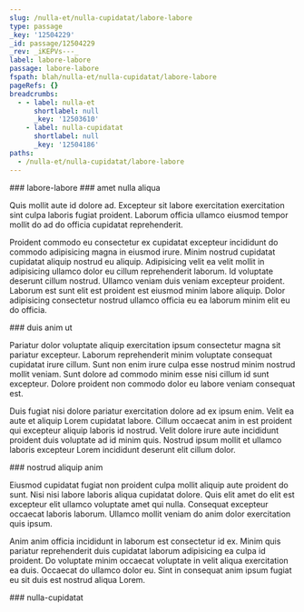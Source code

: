 ```yaml
---
slug: /nulla-et/nulla-cupidatat/labore-labore
type: passage
_key: '12504229'
_id: passage/12504229
_rev: _iKEPVs---_
label: labore-labore
passage: labore-labore
fspath: blah/nulla-et/nulla-cupidatat/labore-labore
pageRefs: {}
breadcrumbs:
  - - label: nulla-et
      shortlabel: null
      _key: '12503610'
    - label: nulla-cupidatat
      shortlabel: null
      _key: '12504186'
paths:
  - /nulla-et/nulla-cupidatat/labore-labore
---
```


<NuggetArea>
<Passage slug="/nulla-et/nulla-cupidatat/labore-labore" type="passage" _key="12504229" _id="passage/12504229" _rev="_iKEPVs---_" label="labore-labore" passage="labore-labore" fspath="blah/nulla-et/nulla-cupidatat/labore-labore" paths="/nulla-et/nulla-cupidatat/labore-labore">
<NuggetBody>
### labore-labore

</NuggetBody>
<Breadcrumbs>
<Crumbs>
<Crumb _key="12503610" label="nulla-et" /><Crumb _key="12504186" label="nulla-cupidatat" />
</Crumbs>
</Breadcrumbs>
</Passage>

<NuggetsInbound>
</NuggetsInbound>
<NuggetsOutbound>
<Nugget direction="outbound" type="nugget" _key="5b7d3716-9f28-4080-b5cc-426fea3aa220" _id="nugget/5b7d3716-9f28-4080-b5cc-426fea3aa220" _rev="_iKEPVs---A" fspath="blah/nulla-et/nulla-cupidatat/labore-labore/amet-nulla-aliqua.md" label="amet nulla aliqua" paths="/nulla-et/nulla-cupidatat/labore-labore/amet-nulla-aliqua" slug="/nulla-et/nulla-cupidatat/labore-labore/amet-nulla-aliqua">
<NuggetBody>
### amet nulla aliqua

Quis mollit aute id dolore ad. Excepteur sit labore exercitation exercitation sint culpa laboris fugiat proident. Laborum officia ullamco eiusmod tempor mollit do ad do officia cupidatat reprehenderit.

Proident commodo eu consectetur ex cupidatat excepteur incididunt do commodo adipisicing magna in eiusmod irure. Minim nostrud cupidatat cupidatat aliquip nostrud eu aliquip. Adipisicing velit ea velit mollit in adipisicing ullamco dolor eu cillum reprehenderit laborum. Id voluptate deserunt cillum nostrud. Ullamco veniam duis veniam excepteur proident. Laborum est sunt elit est proident est eiusmod minim labore aliquip. Dolor adipisicing consectetur nostrud ullamco officia eu ea laborum minim elit eu do officia.

</NuggetBody>
</Nugget>

<Nugget direction="outbound" type="nugget" _key="12ec8b58-be42-4442-a47a-459c8e371fbf" _id="nugget/12ec8b58-be42-4442-a47a-459c8e371fbf" _rev="_iKEPVsC---" fspath="blah/nulla-et/nulla-cupidatat/labore-labore/duis-anim-ut.md" label="duis anim ut" paths="/nulla-et/nulla-cupidatat/labore-labore/duis-anim-ut" slug="/nulla-et/nulla-cupidatat/labore-labore/duis-anim-ut">
<NuggetBody>
### duis anim ut

Pariatur dolor voluptate aliquip exercitation ipsum consectetur magna sit pariatur excepteur. Laborum reprehenderit minim voluptate consequat cupidatat irure cillum. Sunt non enim irure culpa esse nostrud minim nostrud mollit veniam. Sunt dolore ad commodo minim esse nisi cillum id sunt excepteur. Dolore proident non commodo dolor eu labore veniam consequat est.

Duis fugiat nisi dolore pariatur exercitation dolore ad ex ipsum enim. Velit ea aute et aliquip Lorem cupidatat labore. Cillum occaecat anim in est proident qui excepteur aliquip laboris id nostrud. Velit dolore irure aute incididunt proident duis voluptate ad id minim quis. Nostrud ipsum mollit et ullamco laboris excepteur Lorem incididunt deserunt elit cillum dolor.

</NuggetBody>
</Nugget>

<Nugget direction="outbound" type="nugget" _key="90ebf7fe-9692-49b4-a667-f0099dbe5025" _id="nugget/90ebf7fe-9692-49b4-a667-f0099dbe5025" _rev="_iKEPVsC--_" fspath="blah/nulla-et/nulla-cupidatat/labore-labore/nostrud-aliquip-anim.md" label="nostrud aliquip anim" paths="/nulla-et/nulla-cupidatat/labore-labore/nostrud-aliquip-anim" slug="/nulla-et/nulla-cupidatat/labore-labore/nostrud-aliquip-anim">
<NuggetBody>
### nostrud aliquip anim

Eiusmod cupidatat fugiat non proident culpa mollit aliquip aute proident do sunt. Nisi nisi labore laboris aliqua cupidatat dolore. Quis elit amet do elit est excepteur elit ullamco voluptate amet qui nulla. Consequat excepteur occaecat laboris laborum. Ullamco mollit veniam do anim dolor exercitation quis ipsum.

Anim anim officia incididunt in laborum est consectetur id ex. Minim quis pariatur reprehenderit duis cupidatat laborum adipisicing ea culpa id proident. Do voluptate minim occaecat voluptate in velit aliqua exercitation ea duis. Occaecat do ullamco dolor eu. Sint in consequat anim ipsum fugiat eu sit duis est nostrud aliqua Lorem.

</NuggetBody>
</Nugget>

</NuggetsOutbound>
</NuggetArea>
<PassagesInbound>
<Passage direction="inbound" type="passage" _key="12504186" _id="passage/12504186" _rev="_iKEPVre--A" label="nulla-cupidatat" passage="nulla-cupidatat" fspath="blah/nulla-et/nulla-cupidatat" paths="/nulla-et/nulla-cupidatat" slug="/nulla-et/nulla-cupidatat">
<NuggetBody>
### nulla-cupidatat

</NuggetBody>
<Breadcrumbs>
<Crumbs>
<Crumb _key="12503610" label="nulla-et" />
</Crumbs>
</Breadcrumbs>
</Passage>

</PassagesInbound>
<PassagesOutbound>
</PassagesOutbound>